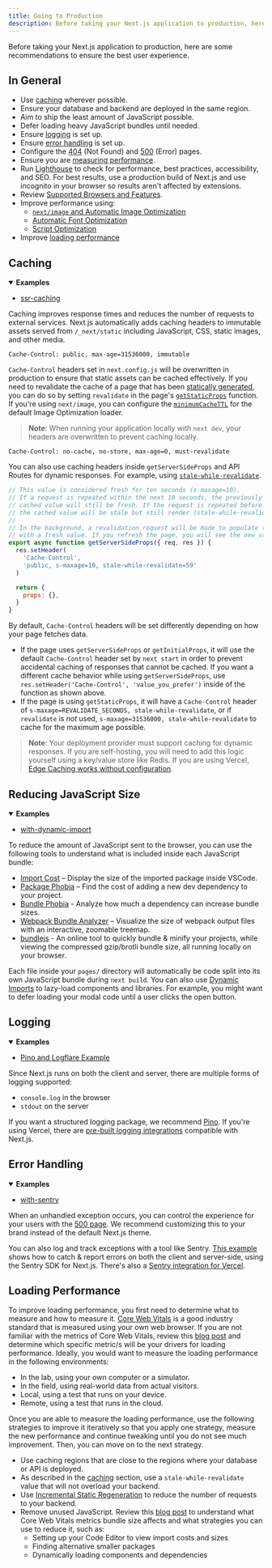 ```yaml
---
title: Going to Production
description: Before taking your Next.js application to production, here are some recommendations to ensure the best user experience.
---
```


Before taking your Next.js application to production, here are some recommendations to ensure the best user experience.

## In General

- Use [caching](#caching) wherever possible.
- Ensure your database and backend are deployed in the same region.
- Aim to ship the least amount of JavaScript possible.
- Defer loading heavy JavaScript bundles until needed.
- Ensure [logging](#logging) is set up.
- Ensure [error handling](#error-handling) is set up.
- Configure the [404](/docs/pages/building-your-application/routing/custom-error#404-page) (Not Found) and [500](/docs/pages/building-your-application/routing/custom-error#500-page) (Error) pages.
- Ensure you are [measuring performance](/docs/pages/building-your-application/optimizing/analytics).
- Run [Lighthouse](https://developers.google.com/web/tools/lighthouse) to check for performance, best practices, accessibility, and SEO. For best results, use a production build of Next.js and use incognito in your browser so results aren't affected by extensions.
- Review [Supported Browsers and Features](/docs/architecture/supported-browsers).
- Improve performance using:
  - [`next/image` and Automatic Image Optimization](/docs/pages/building-your-application/optimizing/images)
  - [Automatic Font Optimization](/docs/pages/building-your-application/optimizing/fonts)
  - [Script Optimization](/docs/pages/building-your-application/optimizing/scripts)
- Improve [loading performance](#loading-performance)

## Caching

<details open>
  <summary>
    <b>Examples</b>
  </summary>

- [ssr-caching](https://github.com/vercel/next.js/tree/canary/examples/ssr-caching)

</details>

Caching improves response times and reduces the number of requests to external services. Next.js automatically adds caching headers to immutable assets served from `/_next/static` including JavaScript, CSS, static images, and other media.

```terminal
Cache-Control: public, max-age=31536000, immutable
```

`Cache-Control` headers set in `next.config.js` will be overwritten in production to ensure that static assets can be cached effectively. If you need to revalidate the cache of a page that has been [statically generated](/docs/pages/building-your-application/rendering/static-site-generation), you can do so by setting `revalidate` in the page's [`getStaticProps`](/docs/pages/building-your-application/data-fetching/get-static-props) function. If you're using `next/image`, you can configure the [`minimumCacheTTL`](/docs/pages/api-reference/components/image#minimumcachettl) for the default Image Optimization loader.

> **Note**: When running your application locally with `next dev`, your headers are overwritten to prevent caching locally.

```terminal
Cache-Control: no-cache, no-store, max-age=0, must-revalidate
```

You can also use caching headers inside `getServerSideProps` and API Routes for dynamic responses. For example, using [`stale-while-revalidate`](https://web.dev/stale-while-revalidate/).

```jsx
// This value is considered fresh for ten seconds (s-maxage=10).
// If a request is repeated within the next 10 seconds, the previously
// cached value will still be fresh. If the request is repeated before 59 seconds,
// the cached value will be stale but still render (stale-while-revalidate=59).
//
// In the background, a revalidation request will be made to populate the cache
// with a fresh value. If you refresh the page, you will see the new value.
export async function getServerSideProps({ req, res }) {
  res.setHeader(
    'Cache-Control',
    'public, s-maxage=10, stale-while-revalidate=59'
  )

  return {
    props: {},
  }
}
```

By default, `Cache-Control` headers will be set differently depending on how your page fetches data.

- If the page uses `getServerSideProps` or `getInitialProps`, it will use the default `Cache-Control` header set by `next start` in order to prevent accidental caching of responses that cannot be cached. If you want a different cache behavior while using `getServerSideProps`, use `res.setHeader('Cache-Control', 'value_you_prefer')` inside of the function as shown above.
- If the page is using `getStaticProps`, it will have a `Cache-Control` header of `s-maxage=REVALIDATE_SECONDS, stale-while-revalidate`, or if `revalidate` is _not_ used, `s-maxage=31536000, stale-while-revalidate` to cache for the maximum age possible.

> **Note**: Your deployment provider must support caching for dynamic responses. If you are self-hosting, you will need to add this logic yourself using a key/value store like Redis. If you are using Vercel, [Edge Caching works without configuration](https://vercel.com/docs/edge-network/caching?utm_source=next-site&utm_medium=docs&utm_campaign=next-website).

## Reducing JavaScript Size

<details open>
  <summary>
    <b>Examples</b>
  </summary>

- [with-dynamic-import](https://github.com/vercel/next.js/tree/canary/examples/with-dynamic-import)

</details>

To reduce the amount of JavaScript sent to the browser, you can use the following tools to understand what is included inside each JavaScript bundle:

- [Import Cost](https://marketplace.visualstudio.com/items?itemName=wix.vscode-import-cost) – Display the size of the imported package inside VSCode.
- [Package Phobia](https://packagephobia.com/) – Find the cost of adding a new dev dependency to your project.
- [Bundle Phobia](https://bundlephobia.com/) - Analyze how much a dependency can increase bundle sizes.
- [Webpack Bundle Analyzer](https://github.com/vercel/next.js/tree/canary/packages/next-bundle-analyzer) – Visualize the size of webpack output files with an interactive, zoomable treemap.
- [bundlejs](https://bundlejs.com/) - An online tool to quickly bundle & minify your projects, while viewing the compressed gzip/brotli bundle size, all running locally on your browser.

Each file inside your `pages/` directory will automatically be code split into its own JavaScript bundle during `next build`. You can also use [Dynamic Imports](/docs/pages/building-your-application/optimizing/lazy-loading) to lazy-load components and libraries. For example, you might want to defer loading your modal code until a user clicks the open button.

## Logging

<details open>
  <summary>
    <b>Examples</b>
  </summary>

- [Pino and Logflare Example](https://github.com/Logflare/next-pino-logflare-logging-example)

</details>

Since Next.js runs on both the client and server, there are multiple forms of logging supported:

- `console.log` in the browser
- `stdout` on the server

If you want a structured logging package, we recommend [Pino](https://www.npmjs.com/package/pino). If you're using Vercel, there are [pre-built logging integrations](https://vercel.com/integrations?utm_source=next-site&utm_medium=docs&utm_campaign=next-website#logging) compatible with Next.js.

## Error Handling

<details open>
  <summary>
    <b>Examples</b>
  </summary>

- [with-sentry](https://github.com/vercel/next.js/tree/canary/examples/with-sentry)

</details>

When an unhandled exception occurs, you can control the experience for your users with the [500 page](/docs/pages/building-your-application/routing/custom-error#500-page). We recommend customizing this to your brand instead of the default Next.js theme.

You can also log and track exceptions with a tool like Sentry. [This example](https://github.com/vercel/next.js/tree/canary/examples/with-sentry) shows how to catch & report errors on both the client and server-side, using the Sentry SDK for Next.js. There's also a [Sentry integration for Vercel](https://vercel.com/integrations/sentry?utm_source=next-site&utm_medium=docs&utm_campaign=next-website).

## Loading Performance

To improve loading performance, you first need to determine what to measure and how to measure it. [Core Web Vitals](https://vercel.com/blog/core-web-vitals?utm_source=next-site&utm_medium=docs&utm_campaign=next-website) is a good industry standard that is measured using your own web browser. If you are not familiar with the metrics of Core Web Vitals, review this [blog post](https://vercel.com/blog/core-web-vitals?utm_source=next-site&utm_medium=docs&utm_campaign=next-website) and determine which specific metric/s will be your drivers for loading performance. Ideally, you would want to measure the loading performance in the following environments:

- In the lab, using your own computer or a simulator.
- In the field, using real-world data from actual visitors.
- Local, using a test that runs on your device.
- Remote, using a test that runs in the cloud.

Once you are able to measure the loading performance, use the following strategies to improve it iteratively so that you apply one strategy, measure the new performance and continue tweaking until you do not see much improvement. Then, you can move on to the next strategy.

- Use caching regions that are close to the regions where your database or API is deployed.
- As described in the [caching](#caching) section, use a `stale-while-revalidate` value that will not overload your backend.
- Use [Incremental Static Regeneration](/docs/pages/building-your-application/data-fetching/incremental-static-regeneration) to reduce the number of requests to your backend.
- Remove unused JavaScript. Review this [blog post](https://calibreapp.com/blog/bundle-size-optimization) to understand what Core Web Vitals metrics bundle size affects and what strategies you can use to reduce it, such as:
  - Setting up your Code Editor to view import costs and sizes
  - Finding alternative smaller packages
  - Dynamically loading components and dependencies
